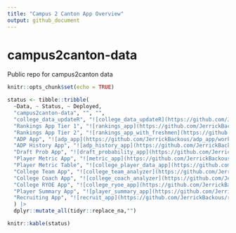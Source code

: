 ```yaml
---
title: "Campus 2 Canton App Overview"
output: github_document
---
```

# campus2canton-data
Public repo for campus2canton data

<!-- badges: start -->
<!-- badges: end -->

```r
knitr::opts_chunk$set(echo = TRUE)
```
```r

status <- tibble::tribble(
  ~Data, ~ Status, ~ Deployed,
  "campus2canton-data", "", "",
  "college_data_updateR", "![college_data_updateR](https://github.com/JerrickBackous/college_data_updateR/workflows/Update College Player Data/badge.svg)", "![college_data_updateR](https://github.com/JerrickBackous/college_data_updateR/workflows/Update NFL Player Results/badge.svg)",
  "Rankings App Tier 1", "![rankings_app](https://github.com/JerrickBackous/rankings_app/workflows/R-CMD-check/badge.svg)", "![rankings_app](https://github.com/JerrickBackous/rankings_app/workflows/Update C2C Rankings/badge.svg)",
  "Rankings App Tier 2", "![rankings_app_with_freshmen](https://github.com/JerrickBackous/rankings_app_with_freshmen/workflows/R-CMD-check/badge.svg)", "![rankings_app_with_freshmen](https://github.com/JerrickBackous/rankings_app_with_freshmen/workflows/Update Tier 2 Rankings Shiny App/badge.svg)",
  "ADP App", "![adp_app](https://github.com/JerrickBackous/adp_app/workflows/R-CMD-check/badge.svg)", "![adp_app](https://github.com/JerrickBackous/adp_app/workflows/Update ADP Data/badge.svg)",
  "ADP History App", "![adp_history_app](https://github.com/JerrickBackous/adp_history_app/workflows/R-CMD-check/badge.svg)", "![adp_history_app](https://github.com/JerrickBackous/adp_history_app/workflows/Update ADP History Data/badge.svg)",
  "Draft Prob App", "![draft_probability_app](https://github.com/JerrickBackous/draft_probability_app/workflows/R-CMD-check/badge.svg)", "![draft_probability_app](https://github.com/JerrickBackous/draft_probability_app/workflows/Update Draft Prob Data/badge.svg)",
  "Player Metric App", "![metric_app](https://github.com/JerrickBackous/metric_app/workflows/R-CMD-check/badge.svg)", "![metric_app](https://github.com/JerrickBackous/metric_app/workflows/Update Metric Shiny App/badge.svg)",
  "Player Metric Table", "![college_player_data_app](https://github.com/JerrickBackous/college_player_data_app/workflows/R-CMD-check/badge.svg)", "![college_player_data_app](https://github.com/JerrickBackous/college_player_data_app/workflows/Update Player Data Shiny App/badge.svg)",
  "College Team App", "![college_team_analyzer](https://github.com/JerrickBackous/college_team_analyzer/workflows/R-CMD-check/badge.svg)", "![college_team_analyzer](https://github.com/JerrickBackous/college_team_analyzer/workflows/Update Team Metric Data/badge.svg)",
  "College Coach App", "![college_coach_analyzer](https://github.com/JerrickBackous/college_coach_analyzer/workflows/R-CMD-check/badge.svg)", "![college_coach_analyzer](https://github.com/JerrickBackous/college_coach_analyzer/workflows/Update Coach Metric Data/badge.svg)",
  "College RYOE App", "![college_ryoe_app](https://github.com/JerrickBackous/college_ryoe_app/workflows/R-CMD-check/badge.svg)", "![college_ryoe_app](https://github.com/JerrickBackous/college_ryoe_app/workflows/Update RYOE Data/badge.svg)",
  "Player Summary App", "![player_summary_app](https://github.com/JerrickBackous/player_summary_app/workflows/R-CMD-check/badge.svg)", "![player_summary_app](https://github.com/JerrickBackous/player_summary_app/workflows/Update Player Summary Shiny App/badge.svg)",
  "Recruiting App", "![recruit_app](https://github.com/JerrickBackous/recruit_app/workflows/R-CMD-check/badge.svg)", "![recruit_app](https://github.com/JerrickBackous/recruit_app/workflows/Update Recruit Shiny App/badge.svg)"
  ) |> 
  dplyr::mutate_all(tidyr::replace_na,"")
```

```r
knitr::kable(status)
```
